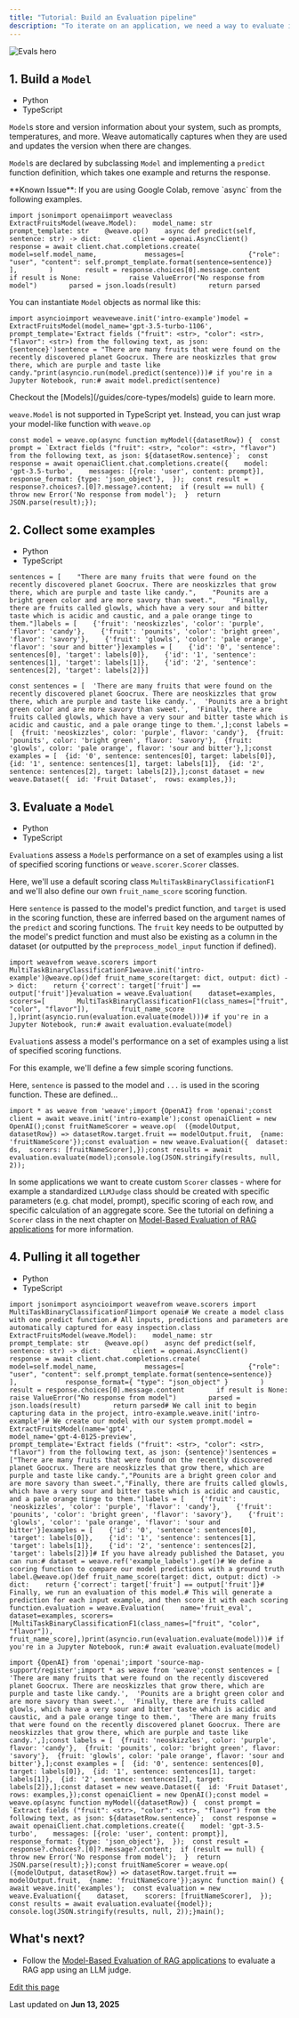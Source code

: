 ```yaml
---
title: "Tutorial: Build an Evaluation pipeline"
description: "To iterate on an application, we need a way to evaluate if it's improving. To do so, a common practice is to test it against the same set of examples when there is a change. Weave has a first-class way to track evaluations with  &  classes. We have built the APIs to make minimal assumptions to allow for the flexibility to support a wide array of use-cases."
---
```


![Evals hero](/images/assets/images/evals-hero-9bb44591b72ac8637e7e14bc73db1ba8.png)

## 1. Build a `Model`[​](/tutorial-eval#1-build-a-model "Direct link to 1-build-a-model")

* Python
* TypeScript

`Model`s store and version information about your system, such as prompts, temperatures, and more. Weave automatically captures when they are used and updates the version when there are changes.

`Model`s are declared by subclassing `Model` and implementing a `predict` function definition, which takes one example and returns the response.

<Info>
  **Known Issue**: If you are using Google Colab, remove `async` from the following examples.
</Info>

```
import jsonimport openaiimport weaveclass ExtractFruitsModel(weave.Model):    model_name: str    prompt_template: str    @weave.op()    async def predict(self, sentence: str) -> dict:        client = openai.AsyncClient()        response = await client.chat.completions.create(            model=self.model_name,            messages=[                {"role": "user", "content": self.prompt_template.format(sentence=sentence)}            ],        )        result = response.choices[0].message.content        if result is None:            raise ValueError("No response from model")        parsed = json.loads(result)        return parsed
```

You can instantiate `Model` objects as normal like this:

```
import asyncioimport weaveweave.init('intro-example')model = ExtractFruitsModel(model_name='gpt-3.5-turbo-1106',                        prompt_template='Extract fields ("fruit": <str>, "color": <str>, "flavor": <str>) from the following text, as json: {sentence}')sentence = "There are many fruits that were found on the recently discovered planet Goocrux. There are neoskizzles that grow there, which are purple and taste like candy."print(asyncio.run(model.predict(sentence)))# if you're in a Jupyter Notebook, run:# await model.predict(sentence)
```

<Note>
  Checkout the [Models](/guides/core-types/models) guide to learn more.
</Note>

`weave.Model` is not supported in TypeScript yet. Instead, you can just wrap your model-like function with `weave.op`

```
const model = weave.op(async function myModel({datasetRow}) {  const prompt = `Extract fields ("fruit": <str>, "color": <str>, "flavor") from the following text, as json: ${datasetRow.sentence}`;  const response = await openaiClient.chat.completions.create({    model: 'gpt-3.5-turbo',    messages: [{role: 'user', content: prompt}],    response_format: {type: 'json_object'},  });  const result = response?.choices?.[0]?.message?.content;  if (result == null) {    throw new Error('No response from model');  }  return JSON.parse(result);});
```

## 2. Collect some examples[​](/tutorial-eval#2-collect-some-examples "Direct link to 2. Collect some examples")

* Python
* TypeScript

```
sentences = [    "There are many fruits that were found on the recently discovered planet Goocrux. There are neoskizzles that grow there, which are purple and taste like candy.",    "Pounits are a bright green color and are more savory than sweet.",    "Finally, there are fruits called glowls, which have a very sour and bitter taste which is acidic and caustic, and a pale orange tinge to them."]labels = [    {'fruit': 'neoskizzles', 'color': 'purple', 'flavor': 'candy'},    {'fruit': 'pounits', 'color': 'bright green', 'flavor': 'savory'},    {'fruit': 'glowls', 'color': 'pale orange', 'flavor': 'sour and bitter'}]examples = [    {'id': '0', 'sentence': sentences[0], 'target': labels[0]},    {'id': '1', 'sentence': sentences[1], 'target': labels[1]},    {'id': '2', 'sentence': sentences[2], 'target': labels[2]}]
```

```
const sentences = [  'There are many fruits that were found on the recently discovered planet Goocrux. There are neoskizzles that grow there, which are purple and taste like candy.',  'Pounits are a bright green color and are more savory than sweet.',  'Finally, there are fruits called glowls, which have a very sour and bitter taste which is acidic and caustic, and a pale orange tinge to them.',];const labels = [  {fruit: 'neoskizzles', color: 'purple', flavor: 'candy'},  {fruit: 'pounits', color: 'bright green', flavor: 'savory'},  {fruit: 'glowls', color: 'pale orange', flavor: 'sour and bitter'},];const examples = [  {id: '0', sentence: sentences[0], target: labels[0]},  {id: '1', sentence: sentences[1], target: labels[1]},  {id: '2', sentence: sentences[2], target: labels[2]},];const dataset = new weave.Dataset({  id: 'Fruit Dataset',  rows: examples,});
```

## 3. Evaluate a `Model`[​](/tutorial-eval#3-evaluate-a-model "Direct link to 3-evaluate-a-model")

* Python
* TypeScript

`Evaluation`s assess a `Model`s performance on a set of examples using a list of specified scoring functions or `weave.scorer.Scorer` classes.

Here, we'll use a default scoring class `MultiTaskBinaryClassificationF1` and we'll also define our own `fruit_name_score` scoring function.

Here `sentence` is passed to the model's predict function, and `target` is used in the scoring function, these are inferred based on the argument names of the `predict` and scoring functions. The `fruit` key needs to be outputted by the model's predict function and must also be existing as a column in the dataset (or outputted by the `preprocess_model_input` function if defined).

```
import weavefrom weave.scorers import MultiTaskBinaryClassificationF1weave.init('intro-example')@weave.op()def fruit_name_score(target: dict, output: dict) -> dict:    return {'correct': target['fruit'] == output['fruit']}evaluation = weave.Evaluation(    dataset=examples,    scorers=[        MultiTaskBinaryClassificationF1(class_names=["fruit", "color", "flavor"]),        fruit_name_score    ],)print(asyncio.run(evaluation.evaluate(model)))# if you're in a Jupyter Notebook, run:# await evaluation.evaluate(model)
```

`Evaluation`s assess a model's performance on a set of examples using a list of specified scoring functions.

For this example, we'll define a few simple scoring functions.

Here, `sentence` is passed to the model and `...` is used in the scoring function. These are defined...

```
import * as weave from 'weave';import {OpenAI} from 'openai';const client = await weave.init('intro-example');const openaiClient = new OpenAI();const fruitNameScorer = weave.op(  ({modelOutput, datasetRow}) => datasetRow.target.fruit == modelOutput.fruit,  {name: 'fruitNameScore'});const evaluation = new weave.Evaluation({  dataset: ds,  scorers: [fruitNameScorer],});const results = await evaluation.evaluate(model);console.log(JSON.stringify(results, null, 2));
```

In some applications we want to create custom `Scorer` classes - where for example a standardized `LLMJudge` class should be created with specific parameters (e.g. chat model, prompt), specific scoring of each row, and specific calculation of an aggregate score. See the tutorial on defining a `Scorer` class in the next chapter on [Model-Based Evaluation of RAG applications](/tutorial-rag#optional-defining-a-scorer-class) for more information.

## 4. Pulling it all together[​](/tutorial-eval#4-pulling-it-all-together "Direct link to 4. Pulling it all together")

* Python
* TypeScript

```
import jsonimport asyncioimport weavefrom weave.scorers import MultiTaskBinaryClassificationF1import openai# We create a model class with one predict function.# All inputs, predictions and parameters are automatically captured for easy inspection.class ExtractFruitsModel(weave.Model):    model_name: str    prompt_template: str    @weave.op()    async def predict(self, sentence: str) -> dict:        client = openai.AsyncClient()        response = await client.chat.completions.create(            model=self.model_name,            messages=[                {"role": "user", "content": self.prompt_template.format(sentence=sentence)}            ],            response_format={ "type": "json_object" }        )        result = response.choices[0].message.content        if result is None:            raise ValueError("No response from model")        parsed = json.loads(result)        return parsed# We call init to begin capturing data in the project, intro-example.weave.init('intro-example')# We create our model with our system prompt.model = ExtractFruitsModel(name='gpt4',                        model_name='gpt-4-0125-preview',                        prompt_template='Extract fields ("fruit": <str>, "color": <str>, "flavor") from the following text, as json: {sentence}')sentences = ["There are many fruits that were found on the recently discovered planet Goocrux. There are neoskizzles that grow there, which are purple and taste like candy.","Pounits are a bright green color and are more savory than sweet.","Finally, there are fruits called glowls, which have a very sour and bitter taste which is acidic and caustic, and a pale orange tinge to them."]labels = [    {'fruit': 'neoskizzles', 'color': 'purple', 'flavor': 'candy'},    {'fruit': 'pounits', 'color': 'bright green', 'flavor': 'savory'},    {'fruit': 'glowls', 'color': 'pale orange', 'flavor': 'sour and bitter'}]examples = [    {'id': '0', 'sentence': sentences[0], 'target': labels[0]},    {'id': '1', 'sentence': sentences[1], 'target': labels[1]},    {'id': '2', 'sentence': sentences[2], 'target': labels[2]}]# If you have already published the Dataset, you can run:# dataset = weave.ref('example_labels').get()# We define a scoring function to compare our model predictions with a ground truth label.@weave.op()def fruit_name_score(target: dict, output: dict) -> dict:    return {'correct': target['fruit'] == output['fruit']}# Finally, we run an evaluation of this model.# This will generate a prediction for each input example, and then score it with each scoring function.evaluation = weave.Evaluation(    name='fruit_eval',    dataset=examples, scorers=[MultiTaskBinaryClassificationF1(class_names=["fruit", "color", "flavor"]), fruit_name_score],)print(asyncio.run(evaluation.evaluate(model)))# if you're in a Jupyter Notebook, run:# await evaluation.evaluate(model)
```

```
import {OpenAI} from 'openai';import 'source-map-support/register';import * as weave from 'weave';const sentences = [  'There are many fruits that were found on the recently discovered planet Goocrux. There are neoskizzles that grow there, which are purple and taste like candy.',  'Pounits are a bright green color and are more savory than sweet.',  'Finally, there are fruits called glowls, which have a very sour and bitter taste which is acidic and caustic, and a pale orange tinge to them.',  'There are many fruits that were found on the recently discovered planet Goocrux. There are neoskizzles that grow there, which are purple and taste like candy.',];const labels = [  {fruit: 'neoskizzles', color: 'purple', flavor: 'candy'},  {fruit: 'pounits', color: 'bright green', flavor: 'savory'},  {fruit: 'glowls', color: 'pale orange', flavor: 'sour and bitter'},];const examples = [  {id: '0', sentence: sentences[0], target: labels[0]},  {id: '1', sentence: sentences[1], target: labels[1]},  {id: '2', sentence: sentences[2], target: labels[2]},];const dataset = new weave.Dataset({  id: 'Fruit Dataset',  rows: examples,});const openaiClient = new OpenAI();const model = weave.op(async function myModel({datasetRow}) {  const prompt = `Extract fields ("fruit": <str>, "color": <str>, "flavor") from the following text, as json: ${datasetRow.sentence}`;  const response = await openaiClient.chat.completions.create({    model: 'gpt-3.5-turbo',    messages: [{role: 'user', content: prompt}],    response_format: {type: 'json_object'},  });  const result = response?.choices?.[0]?.message?.content;  if (result == null) {    throw new Error('No response from model');  }  return JSON.parse(result);});const fruitNameScorer = weave.op(  ({modelOutput, datasetRow}) => datasetRow.target.fruit == modelOutput.fruit,  {name: 'fruitNameScore'});async function main() {  await weave.init('examples');  const evaluation = new weave.Evaluation({    dataset,    scorers: [fruitNameScorer],  });  const results = await evaluation.evaluate({model});  console.log(JSON.stringify(results, null, 2));}main();
```

## What's next?[​](/tutorial-eval#whats-next "Direct link to What's next?")

* Follow the [Model-Based Evaluation of RAG applications](/tutorial-rag) to evaluate a RAG app using an LLM judge.

[Edit this page](https://github.com/wandb/weave/blob/master/docs/docs/tutorial-eval.md)

Last updated on **Jun 13, 2025**

